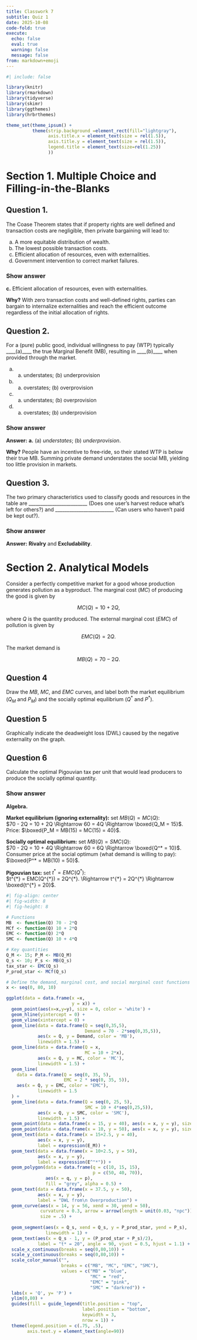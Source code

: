 ```yaml
---
title: Classwork 7
subtitle: Quiz 1
date: 2025-10-08
code-fold: true
execute: 
  echo: false
  eval: true
  warning: false
  message: false
from: markdown+emoji
---
```

```r
#| include: false

library(knitr)
library(rmarkdown)
library(tidyverse)
library(skimr)
library(ggthemes)
library(hrbrthemes)

theme_set(theme_ipsum() +
          theme(strip.background =element_rect(fill="lightgray"),
                axis.title.x = element_text(size = rel(1.5)),
                axis.title.y = element_text(size = rel(1.5)),
                legend.title = element_text(size=rel(1.25))
                ))
```


# Section 1. Multiple Choice and Filling-in-the-Blanks

## Question 1. 
The Coase Theorem states that if property rights are well defined and transaction costs are negligible, then private bargaining will lead to: 

a. A more equitable distribution of wealth.
b. The lowest possible transaction costs.
c. Efficient allocation of resources, even with externalities.
d. Government intervention to correct market failures.



::: {.callout-tip collapse="true"}
### Show answer
**c.** Efficient allocation of resources, even with externalities.

**Why?** With zero transaction costs and well-defined rights, parties can bargain to internalize externalities and reach the efficient outcome regardless of the initial allocation of rights.

:::

## Question 2.
For a (pure) public good, individual willingness to pay (WTP) typically ____(a)____ the true Marginal Benefit (MB), resulting in ____(b)____ when provided through the market.

a. (a) understates; (b) underprovision
b. (a) overstates; (b) overprovision
c. (a) understates; (b) overprovision
d. (a) overstates; (b) underprovision


::: {.callout-tip collapse="true"}
### Show answer
**Answer:** **a.** (a) *understates*; (b) *underprovision*.

**Why?** People have an incentive to free‑ride, so their stated WTP is below their true MB. Summing private demand understates the social MB, yielding too little provision in markets.

:::


## Question 3. 
The two primary characteristics used to classify goods and resources in the table are _________________________ (Does one user's harvest reduce what's left for others?) and _________________________ (Can users who haven't paid be kept out?). 


::: {.callout-tip collapse="true"}
### Show answer

**Answer:** **Rivalry** and **Excludability**.

:::



<!-- ## Question 4. -->
<!-- Elinor Ostrom's work challenged the notion of the "tragedy of the commons" by showing that many communities succeed through _________________________ without needing full privatization or heavy state control. -->

<!-- $\vspace{3cm}$ -->


# Section 2. Analytical Models

Consider a perfectly competitive market for a good whose production generates pollution as a byproduct. The marginal cost ($MC$) of producing the good is given by 

$$
MC(Q) = 10 + 2Q,
$$ 

where $Q$ is the quantity produced. The external marginal cost ($EMC$) of pollution is given by 

$$
EMC(Q) = 2Q.
$$ 

The market demand is 

$$
MB(Q) = 70 - 2Q.
$$



## Question 4
Draw the $MB$, $MC$, and $EMC$ curves, and label both the market equilibrium ($Q_M$ and $P_M$) and the socially optimal equilibrium ($Q^*$ and $P^*$).

## Question 5
Graphically indicate the deadweight loss (DWL) caused by the negative externality on the graph.


## Question 6
Calculate the optimal Pigouvian tax per unit that would lead producers to produce the socially optimal quantity.



::: {.callout-tip collapse="true"}
### Show answer

**Algebra.**

**Market equilibrium (ignoring externality):** set $MB(Q)=MC(Q)$:  
  $70 - 2Q = 10 + 2Q \Rightarrow 60 = 4Q \Rightarrow \boxed{Q_M = 15}$.  
  Price: $\boxed{P_M = MB(15) = MC(15) = 40}$.

**Socially optimal equilibrium:** set $MB(Q)=SMC(Q)$:  
  $70 - 2Q = 10 + 4Q \Rightarrow 60 = 6Q \Rightarrow \boxed{Q^* = 10}$.  
  Consumer price at the social optimum (what demand is willing to pay): $\boxed{P^* = MB(10) = 50}$.

**Pigouvian tax:** set $t^{*} = EMC(Q^{*})$:  
  $t^{*} = EMC(Q^{*}) = 2Q^{*}. \Rightarrow t^{*} = 2Q^{*} \Rightarrow \boxed{t^{*} = 20}$.
  
```r
#| fig-align: center
#| fig-width: 8
#| fig-height: 8

# Functions
MB  <- function(Q) 70 - 2*Q
MCf <- function(Q) 10 + 2*Q
EMC <- function(Q) 2*Q
SMC <- function(Q) 10 + 4*Q

# Key quantities
Q_M <- 15; P_M <- MB(Q_M)
Q_s <- 10; P_s <- MB(Q_s)
tax_star <- EMC(Q_s)
P_prod_star <- MCf(Q_s)

# Define the demand, marginal cost, and social marginal cost functions
x <- seq(0, 80, 10)

ggplot(data = data.frame(x =x,
                         y = x)) +
  geom_point(aes(x=x,y=y), size = 0, color = 'white') +
  geom_hline(yintercept = 0) +
  geom_vline(xintercept = 0) +
  geom_line(data = data.frame(Q = seq(0,35,5), 
                              Demand = 70 - 2*seq(0,35,5)), 
            aes(x = Q, y = Demand, color = 'MB'),
            linewidth = 1.5) +
  geom_line(data = data.frame(Q = x, 
                              MC = 10 + 2*x), 
            aes(x = Q, y = MC, color = 'MC'),
            linewidth = 1.5) +
  geom_line(
    data = data.frame(Q = seq(0, 35, 5),
                      EMC = 2 * seq(0, 35, 5)),
    aes(x = Q, y = EMC, color = "EMC"),
            linewidth = 1.5
  ) +
  geom_line(data = data.frame(Q = seq(0, 25, 5), 
                              SMC = 10 + 4*seq(0,25,5)), 
            aes(x = Q, y = SMC, color = 'SMC'),
            linewidth = 1.5) +
  geom_point(data = data.frame(x = 15, y = 40), aes(x = x, y = y), size = 2) +
  geom_point(data = data.frame(x = 10, y = 50), aes(x = x, y = y), size = 2) +
  geom_text(data = data.frame(x = 15+2.5, y = 40), 
            aes(x = x, y = y),
            label = expression(E_M)) +
  geom_text(data = data.frame(x = 10+2.5, y = 50), 
            aes(x = x, y = y),
            label = expression(E^"*")) +
  geom_polygon(data = data.frame(q = c(10, 15, 15), 
                                 p = c(50, 40, 70)),
               aes(x = q, y = p), 
               fill = "grey", alpha = 0.5) +
  geom_text(data = data.frame(x = 37.5, y = 50), 
            aes(x = x, y = y),
            label = "DWL from\n Overproduction") +
  geom_curve(aes(x = 14, y = 56, xend = 30, yend = 50), 
             curvature = 0.3, arrow = arrow(length = unit(0.03, "npc")),
             size = .5) +
  
  geom_segment(aes(x = Q_s, xend = Q_s, y = P_prod_star, yend = P_s),
               linewidth = 1) +
  geom_text(aes(x = Q_s - 1, y = (P_prod_star + P_s)/2),
            label = "t* = 20", angle = 90, vjust = 0.5, hjust = 1.1) +
  scale_x_continuous(breaks = seq(0,80,10)) +
  scale_y_continuous(breaks = seq(0,80,10)) +
  scale_color_manual("", 
                     breaks = c("MB", "MC", "EMC", "SMC"),
                     values = c("MB" = "blue", 
                                "MC" = "red", 
                                "EMC" = "pink", 
                                "SMC" = "darkred")) +
  labs(x = 'Q', y= 'P') +
  ylim(0,80) +
  guides(fill = guide_legend(title.position = "top",
                             label.position = "bottom",
                             keywidth = 3,
                             nrow = 1)) +
  theme(legend.position = c(.75, .5),
        axis.text.y = element_text(angle=90))
```

:::
